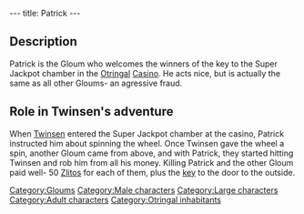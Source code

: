---
title: Patrick
---

{{Character|
Name=Patrick|
Image=DVPATRIK.JPG|
Race=[[Gloum]]|
Gender=Male|
Size=Large|
Age=Adult}}

{{Quote|
Quote=Welcome, my dear sir! Welcome, welcome to our wheel of fortune! So you're the one fate has chosen today to try for our Super Jackpot! Excellent, excellent. Now, just stand behind the wheel on the small podium, give it a whirl, and maybe, maybe I say, you will hit it big!!!|
Character=Patrick}}

==Description==
Patrick is the Gloum who welcomes the winners of the key to the Super Jackpot chamber in the [[Otringal]] [[Casino]]. He acts nice, but is actually the same as all other Gloums- an agressive fraud.

==Role in Twinsen's adventure==
When [[Twinsen]] entered the Super Jackpot chamber at the casino, Patrick instructed him about spinning the wheel. Once Twinsen gave the wheel a spin, another Gloum came from above, and with Patrick, they started hitting Twinsen and rob him from all his money. Killing Patrick and the other Gloum paid well- 50 [[Zlitos]] for each of them, plus the [[key]] to the door to the outside.

[[Category:Gloums]]
[[Category:Male characters]]
[[Category:Large characters]]
[[Category:Adult characters]]
[[Category:Otringal inhabitants]]